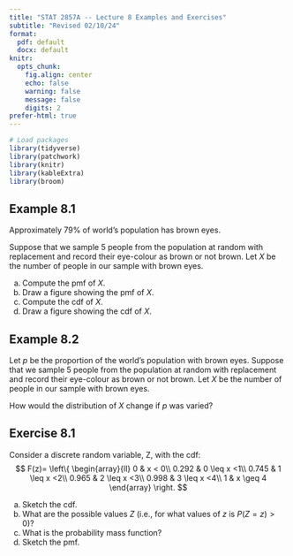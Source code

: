 ```yaml
---
title: "STAT 2857A -- Lecture 8 Examples and Exercises"
subtitle: "Revised 02/10/24"
format: 
  pdf: default
  docx: default
knitr: 
  opts_chunk:
    fig.align: center
    echo: false
    warning: false
    message: false
    digits: 2
prefer-html: true
---
```


```r
# Load packages
library(tidyverse)
library(patchwork)
library(knitr)
library(kableExtra)
library(broom)
```

## Example 8.1

Approximately 79\% of world's population has brown eyes. 
    
Suppose that we sample 5 people from the population at random with replacement and record their eye-colour as brown or not brown. Let $X$ be the number of people in our sample with brown eyes.

a) Compute the pmf of $X$.
b) Draw a figure showing the pmf of $X$. 
c) Compute the cdf of $X$.
d) Draw a figure showing the cdf of $X$. 

## Example 8.2

Let $p$ be the proportion of the world's population with brown eyes. Suppose that we sample 5 people from the population at random with replacement and record their eye-colour as brown or not brown. Let $X$ be the number of people in our sample with brown eyes.

How would the distribution of $X$ change if $p$ was varied?

## Exercise 8.1

Consider a discrete random variable, Z, with the cdf:
$$
F(z)=
\left\{
\begin{array}{ll}
0 & x < 0\\
0.292  &   0 \leq x <1\\
0.745  &  1 \leq x <2\\
0.965  &  2 \leq x <3\\
0.998 &   3 \leq x <4\\
1     &    x \geq 4
\end{array}
\right.
$$

a) Sketch the cdf.
b) What are the possible values $Z$ (i.e., for what values of $z$ is $P(Z=z)>0$)?
c) What is the probability mass function?
d) Sketch the pmf.
